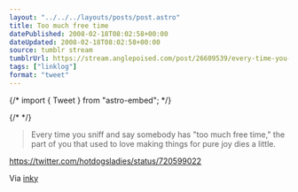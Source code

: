 ```yaml
---
layout: "../../../layouts/posts/post.astro"
title: Too much free time
datePublished: 2008-02-18T08:02:58+00:00
dateUpdated: 2008-02-18T08:02:58+00:00
source: tumblr stream
tumblrUrl: https://stream.anglepoised.com/post/26609539/every-time-you-sniff-and-say-somebody-has-too
tags: ["linklog"]
format: "tweet"
---
```


{/* import { Tweet } from "astro-embed"; */}

{/* <Tweet id="https://twitter.com/hotdogsladies/status/720599022" /> */}

> Every time you sniff and say somebody has "too much free time," the part of you that used to love making things for pure joy dies a little.

https://twitter.com/hotdogsladies/status/720599022

Via [inky](http://found.boxofjunk.ws/)
